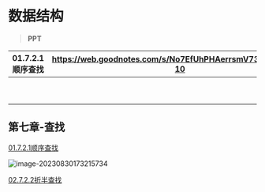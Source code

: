 
# 数据结构

> <Hitokoto />

> **PPT**

| 01.7.2.1顺序查找 | https://web.goodnotes.com/s/No7EfUhPHAerrsmV73SYcE#page-10 |
| ---------------- | ---------------------------------------------------------- |
|                  |                                                            |
|                  |                                                            |
|                  |                                                            |
|                  |                                                            |
|                  |                                                            |
|                  |                                                            |
|                  |                                                            |
|                  |                                                            |
|                  |                                                            |



## 第七章-查找

[01.7.2.1顺序查找](https://share.goodnotes.com/s/No7EfUhPHAerrsmV73SYcE)

![image-20230830173215734](https://pic.redhat.team/uPic/image-20230830173215734.png)

[02.7.2.2折半查找](https://share.goodnotes.com/s/RHX5qNsU6NlmBHsgWd3ZWH)

